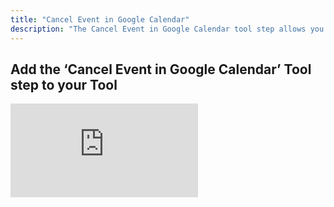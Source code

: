 ```yaml
---
title: "Cancel Event in Google Calendar"
description: "The Cancel Event in Google Calendar tool step allows you to delete an event in your Google Calendar"
---
```


## Add the ‘Cancel Event in Google Calendar’ Tool step to your Tool

<div style={{ width:"100%",position:"relative",paddingTop:"62.5%" }}>
<iframe src="https://app.supademo.com/embed/cmdigjc4k0iqe1c4c5g0qemku?embed_v=2" frameBorder="0" title="Add the cancel event in Google Calendar Tool step to your Tool" allow="clipboard-write" webkitallowfullscreen="true" mozallowfullscreen="true" allowfullscreen style={{ position:"absolute",top:0,left:0,width:"100%",height:"100%",border:"3px solid #5E43CE",borderRadius:"10px",objectFit:"cover" }} />

</div>



You can add the ‘Cancel Event in Google Calendar’ Tool step to your Tool by:

1. Creating a new Tool, then searching for the ‘Cancel Event in Google Calendar’ Tool step
2. Click ‘Expand’ to see the full Tool step
3. Select the Google account you would like to use
4. Input the event ID of the event you want to delete
    <Note>To get the event ID, you can use a tool step like [Get Events from Google Calendar](/tool/tool-steps/google-calendar/get-events-from-google-calendar)</Note>
5. Click 'Run step' to test out the Tool



## Advanced settings

### Google Calendar ID
Select the calendar you want to delete events from. If nothing is selected the primary calendar will be used. 
<Note>To get your calendar ID, open the settings of the calendar you want to use, then go to “Integrate calendar” and copy the Calendar ID.</Note>


## Frequently Asked Questions (FAQ)
<AccordionGroup>
<Accordion title="How do I get the event ID?">
  You can use a tool step like [Get Events from Google Calendar](/tool/tool-steps/google-calendar/get-events-from-google-calendar) to get an event ID.
</Accordion>
<Accordion title="How come im not getting a response even though the event was successfully deleted?">
  You won’t receive a response after successfully deleting a calendar event because there’s nothing more to confirm—once it’s gone, it’s gone. If you run it again on the same event ID, it will let you know that the event has already been deleted.
</Accordion>
</AccordionGroup>